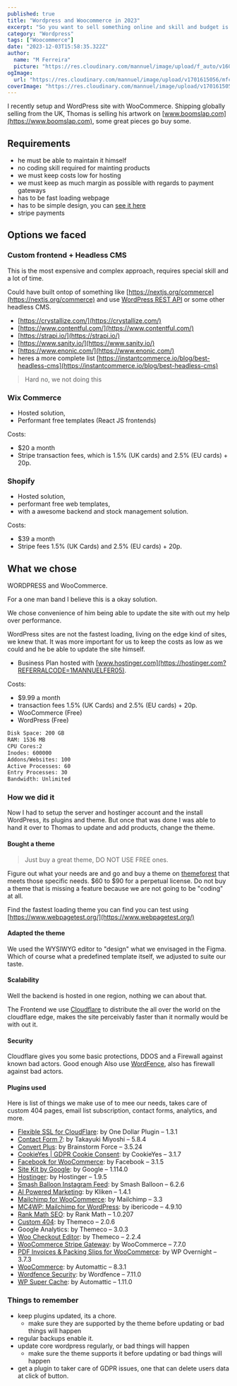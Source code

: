 ```yaml
---
published: true
title: "Wordpress and Woocommerce in 2023"
excerpt: "So you want to sell something online and skill and budget is tight, I believe WooCommerce is still an OK option"
category: "Wordpress"
tags: ["Woocommerce"]
date: "2023-12-03T15:58:35.322Z"
author:
  name: "M Ferreira"
  picture: "https://res.cloudinary.com/mannuel/image/upload/f_auto/v1604067445/images/mee.jpg"
ogImage:
  url: "https://res.cloudinary.com/mannuel/image/upload/v1701615056/mfcom/mp9c4svvugedvmrhoxk2.png"
coverImage: "https://res.cloudinary.com/mannuel/image/upload/v1701615056/mfcom/mp9c4svvugedvmrhoxk2.png"
---
```


I recently setup and WordPress site with WooCommerce. Shipping globally selling from the UK, Thomas is selling his artwork on [www.boomslap.com](https://www.boomslap.com), some great pieces go buy some.

## Requirements

- he must be able to maintain it himself
- no coding skill required for mainting products
- we must keep costs low for hosting
- we must keep as much margin as possible with regards to payment gateways
- has to be fast loading webpage
- has to be simple design, you can [see it here](https://www.figma.com/proto/A0u6vl99LrpvBFx1JGe5xY/boomslap.com?page-id=0%3A1&node-id=1-3&starting-point-node-id=1%3A3&mode=design&t=qph9NcOReGggWpuB-1)
- stripe payments

## Options we faced

### Custom frontend + Headless CMS

This is the most expensive and complex approach, requires special skill and a lot of time.

Could have built ontop of something like [https://nextjs.org/commerce](https://nextjs.org/commerce) and use [WordPress REST API](https://developer.wordpress.org/rest-api/) or some other headless CMS.

- [https://crystallize.com/](https://crystallize.com/)
- [https://www.contentful.com/](https://www.contentful.com/)
- [https://strapi.io/](https://strapi.io/)
- [https://www.sanity.io/](https://www.sanity.io/)
- [https://www.enonic.com/](https://www.enonic.com/)
- heres a more complete list [https://instantcommerce.io/blog/best-headless-cms](https://instantcommerce.io/blog/best-headless-cms)

> Hard no, we not doing this

### Wix Commerce

- Hosted solution,
- Performant free templates (React JS frontends)

Costs:

- $20 a month
- Stripe transaction fees, which is 1.5% (UK cards) and 2.5% (EU cards) + 20p.

### Shopify

- Hosted solution,
- performant free web templates,
- with a awesome backend and stock management solution.

Costs:

- $39 a month
- Stripe fees 1.5% (UK Cards) and 2.5% (EU cards) + 20p.

## What we chose

WORDPRESS and WooCommerce.

For a one man band I believe this is a okay solution.

We chose convenience of him being able to update the site with out my help over performance.

WordPress sites are not the fastest loading, living on the edge kind of sites, we knew that. It was more important for us to keep the costs as low as we could and he be able to update the site himself.

- Business Plan hosted with [www.hostinger.com](https://hostinger.com?REFERRALCODE=1MANNUELFER05).

Costs:

- $9.99 a month
- transaction fees 1.5% (UK Cards) and 2.5% (EU cards) + 20p.
- WooCommerce (Free)
- WordPress (Free)

```bash
Disk Space: 200 GB
RAM: 1536 MB
CPU Cores:2
Inodes: 600000
Addons/Websites: 100
Active Processes: 60
Entry Processes: 30
Bandwidth: Unlimited
```

### How we did it

Now I had to setup the server and hostinger account and the install WordPress, its plugins and theme. But once that was done I was able to hand it over to Thomas to update and add products, change the theme.

#### Bought a theme

> Just buy a great theme, DO NOT USE FREE ones.

Figure out what your needs are and go and buy a theme on [themeforest](https://themeforest.net/item/x-the-theme/5871901) that meets those specific needs. $60 to $90 for a perpetual license. Do not buy a theme that is missing a feature because we are not going to be "coding" at all.

Find the fastest loading theme you can find you can test using [https://www.webpagetest.org/](https://www.webpagetest.org/)

#### Adapted the theme

We used the WYSIWYG editor to "design" what we envisaged in the Figma. Which of course what a predefined template itself, we adjusted to suite our taste.

#### Scalability

Well the backend is hosted in one region, nothing we can about that.

The Frontend we use [Cloudflare](https://www.cloudflare.com/) to distribute the all over the world on the cloudflare edge, makes the site perceivably faster than it normally would be with out it.

#### Security

Cloudflare gives you some basic protections, DDOS and a Firewall against known bad actors. Good enough
Also use [WordFence](https://www.wordfence.com/?utm_source=plugin&utm_medium=plugEM&utm_campaign=EMC8), also has firewall against bad actors.

#### Plugins used

Here is list of things we make use of to mee our needs, takes care of custom 404 pages, email list subscription, contact forms, analytics, and more.

- [Flexible SSL for CloudFlare](https://icwp.io/cloudflaresslpluginauthor): by One Dollar Plugin – 1.3.1
- [Contact Form 7](https://contactform7.com/): by Takayuki Miyoshi – 5.8.4
- [Convert Plus](https://www.convertplug.com/plus): by Brainstorm Force – 3.5.24
- [CookieYes | GDPR Cookie Consent](https://www.cookieyes.com/): by CookieYes – 3.1.7
- [Facebook for WooCommerce](https://github.com/woocommerce/facebook-for-woocommerce/): by Facebook – 3.1.5
- [Site Kit by Google](https://sitekit.withgoogle.com/): by Google – 1.114.0
- [Hostinger](https://hostinger.com/): by Hostinger – 1.9.5
- [Smash Balloon Instagram Feed](https://smashballoon.com/instagram-feed): by Smash Balloon – 6.2.6
- [AI Powered Marketing](https://woo.kliken.com/): by Kliken – 1.4.1
- [Mailchimp for WooCommerce](https://mailchimp.com/connect-your-store/): by Mailchimp – 3.3
- [MC4WP: Mailchimp for WordPress](https://www.mc4wp.com/#utm_source=wp-plugin&utm_medium=mailchimp-for-wp&utm_campaign=plugins-page): by ibericode – 4.9.10
- [Rank Math SEO](https://rankmath.com/): by Rank Math – 1.0.207
- [Custom 404](http://theme.co/): by Themeco – 2.0.6
- Google Analytics: by Themeco – 3.0.3
- [Woo Checkout Editor](https://boomslap.com/wp-admin/admin.php?page=wc-status#): by Themeco – 2.2.4
- [WooCommerce Stripe Gateway](https://wordpress.org/plugins/woocommerce-gateway-stripe/): by WooCommerce – 7.7.0
- [PDF Invoices & Packing Slips for WooCommerce](https://wpovernight.com/downloads/woocommerce-pdf-invoices-packing-slips-bundle/): by WP Overnight – 3.7.3
- [WooCommerce](https://woocommerce.com/): by Automattic – 8.3.1
- [Wordfence Security](https://www.wordfence.com/): by Wordfence – 7.11.0
- [WP Super Cache](https://wordpress.org/plugins/wp-super-cache/): by Automattic – 1.11.0

### Things to remember

- keep plugins updated, its a chore.
  - make sure they are supported by the theme before updating or bad things will happen
- regular backups enable it.
- update core wordpress regularly, or bad things will happen
  - make sure the theme supports it before updating or bad things will happen
- get a plugin to taker care of GDPR issues, one that can delete users data at click of button.
